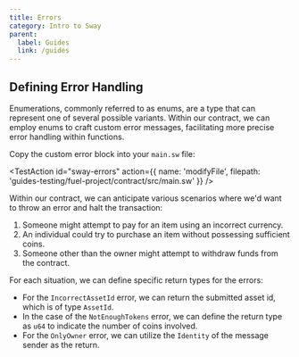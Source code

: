 ```yaml
---
title: Errors
category: Intro to Sway
parent:
  label: Guides
  link: /guides
---
```


## Defining Error Handling

Enumerations, commonly referred to as enums, are a type that can represent one of several possible variants. Within our contract, we can employ enums to craft custom error messages, facilitating more precise error handling within functions.

Copy the custom error block into your `main.sw` file:

<TestAction
id="sway-errors"
action={{
  name: 'modifyFile',
  filepath: 'guides-testing/fuel-project/contract/src/main.sw'
}}
/>

<CodeImport
  file="../../examples/intro-to-sway/contract/src/main.sw"
  comment="error_handling"
  commentType="//"
  lang="sway"
/>

Within our contract, we can anticipate various scenarios where we'd want to throw an error and halt the transaction:
1. Someone might attempt to pay for an item using an incorrect currency.
2. An individual could try to purchase an item without possessing sufficient coins.
3. Someone other than the owner might attempt to withdraw funds from the contract.

For each situation, we can define specific return types for the errors:

- For the `IncorrectAssetId` error, we can return the submitted asset id, which is of type `AssetId`.
- In the case of the `NotEnoughTokens` error, we can define the return type as `u64` to indicate the number of coins involved.
- For the `OnlyOwner` error, we can utilize the `Identity` of the message sender as the return.
